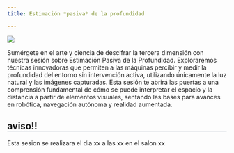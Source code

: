 ```yaml
---
title: Estimación *pasiva* de la profundidad

---
```

<style>* {overflow: visible;}     h2{
        border-bottom: 1px solid #dee2e6 !important;
    }
    </style>

::: {layout="[35,65]"}

![](../images/sesiones/sesion4.webp)

Sumérgete en el arte y ciencia de descifrar la tercera dimensión con nuestra sesión sobre Estimación Pasiva de la Profundidad. Exploraremos técnicas innovadoras que permiten a las máquinas percibir y medir la profundidad del entorno sin intervención activa, utilizando únicamente la luz natural y las imágenes capturadas. Esta sesión te abrirá las puertas a una comprensión fundamental de cómo se puede interpretar el espacio y la distancia a partir de elementos visuales, sentando las bases para avances en robótica, navegación autónoma y realidad aumentada.
:::

:::{.callout-tip}
## aviso!!
Esta sesion se realizara el dia xx a las xx en el salon xx
:::
